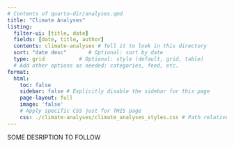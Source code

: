 ```yaml
---
# Contents of quarto-dir/analyses.qmd
title: "Climate Analyses"
listing:
  filter-ui: [title, date]
  fields: [date, title, author]
  contents: climate-analyses # Tell it to look in this directory
  sort: "date desc"       # Optional: sort by date
  type: grid           # Optional: style (default, grid, table)
  # Add other options as needed: categories, feed, etc.
format:
  html:
    toc: false
    sidebar: false # Explicitly disable the sidebar for this page
    page-layout: full
    image: 'false'
    # Apply specific CSS just for THIS page
    css: ./climate-analyses/climate_analyses_styles.css # Path relative to this qmd file
---
```


SOME DESRIPTION TO FOLLOW
